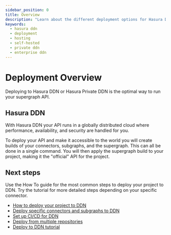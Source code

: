 ```yaml
---
sidebar_position: 0
title: Overview
description: "Learn about the different deployment options for Hasura DDN projects"
keywords:
  - hasura ddn
  - deployment
  - hosting
  - self-hosted
  - private ddn
  - enterprise ddn
---
```


# Deployment Overview

Deploying to Hasura DDN or Hasura Private DDN is the optimal way to run your supergraph API.

## Hasura DDN

With Hasura DDN your API runs in a globally distributed cloud where performance, availability, and security are handled
for you.

To deploy your API and make it accessible to the world you will create builds of your connectors, subgraphs, and the
supergraph. This can all be done in a single command. You will then apply the supergraph build to your project, making
it the "official" API for the project.

## Next steps

Use the How To guide for the most common steps to deploy your project to DDN. Try the tutorial for more detailed steps
depending on your specific connector.

- [How to deploy your project to DDN](/deployment/hasura-ddn/deploy-to-ddn.mdx)
- [Deploy specific connectors and subgraphs to DDN](/deployment/hasura-ddn/incremental-builds.mdx)
- [Set up CI/CD for DDN](/deployment/hasura-ddn/ci-cd.mdx)
- [Deploy from multiple repositories](/deployment/hasura-ddn/multi-repo-deployment.mdx)
- [Deploy to DDN tutorial](/deployment/hasura-ddn/tutorial/index.mdx)
